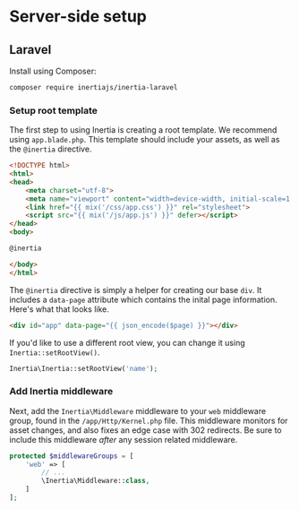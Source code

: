 

# Server-side setup

## Laravel

Install using Composer:

~~~bash
composer require inertiajs/inertia-laravel
~~~

### Setup root template

The first step to using Inertia is creating a root template. We recommend using `app.blade.php`. This template should include your assets, as well as the `@inertia` directive.

~~~html
<!DOCTYPE html>
<html>
<head>
    <meta charset="utf-8">
    <meta name="viewport" content="width=device-width, initial-scale=1.0, maximum-scale=1.0">
    <link href="{{ mix('/css/app.css') }}" rel="stylesheet">
    <script src="{{ mix('/js/app.js') }}" defer></script>
</head>
<body>

@inertia

</body>
</html>
~~~

The `@inertia` directive is simply a helper for creating our base `div`. It includes a `data-page` attribute which contains the inital page information. Here's what that looks like.

~~~html
<div id="app" data-page="{{ json_encode($page) }}"></div>
~~~

If you'd like to use a different root view, you can change it using `Inertia::setRootView()`.

~~~php
Inertia\Inertia::setRootView('name');
~~~

### Add Inertia middleware

Next, add the `Inertia\Middleware` middleware to your `web` middleware group, found in the `/app/Http/Kernel.php` file. This middleware monitors for asset changes, and also fixes an edge case with 302 redirects. Be sure to include this middleware *after* any session related middleware.

~~~php
protected $middlewareGroups = [
    'web' => [
        // ...
        \Inertia\Middleware::class,
    ]
];
~~~
